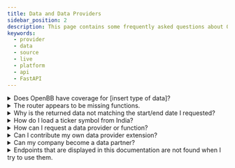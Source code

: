 ```yaml
---
title: Data and Data Providers
sidebar_position: 2
description: This page contains some frequently asked questions about OpenBB data and providers.
keywords:
  - provider
  - data
  - source
  - live
  - platform
  - api
  - FastAPI
---
```



<HeadTitle title="Data Providers FAQ - FAQs | OpenBB Docs" />

<details>
<summary mdxType="summary">Does OpenBB have coverage for [insert type of data]?</summary>

Equity market coverage will vary by provider and subscription status with them. It is common for free tiers to be US-listings only.

You can find all data models and reference documentation at [docs.openbb.co/python](https://docs.openbb.co/python).

If the type of data you are looking for is not listed there, send us a [feature request](https://openbb.co/request-a-feature) telling us about your use case.

</details>

<details>
<summary mdxType="summary">The router appears to be missing functions.</summary>

The router populates itself from the installed extensions.

For example, if the Technical Analysis extension is not installed, the `obb.technical` router path will not be present.

The same applies to data extensions. If a provider module is not installed, it will not be displayed as a choice.

If you have just installed a new extension, the Python interface may need to be rebuilt. This can be triggered manually with:

```python
import openbb
openbb.build()
exit()
```

:::tip
Install all toolkits and data providers with:

```bash
pip install "openbb[all]"
```

or by cloning the GitHub repo, from the `/openbb_platform/` folder:

```bash
python dev_install.py -e
```

The nightly PyPI distribution is another way to install everything, and to be on the bleeding edge of development:

```bash
pip install openbb-nightly
```

:::

</details>

<details>
<summary mdxType="summary">Why is the returned data not matching the start/end date I requested?</summary>

The provider may not have data from the requested period, in which case the data will be what they return. For example, `provider='yfinance'` at one-minute intervals will not return beyond one week ago.

Another reason could be the data entitlements of your API key. Check the provider's website to know what data coverage to expect.

If there is technical problem with a provider or function, please check [GitHub](https://github.com/OpenBB-finance/OpenBB/issues/new/choose) and raise an issue if one does not already exist.

Or, send us an [email](mailto:support@openbb.co) with the details, your system configuration, the syntax used, and any error messages that are raised.

</details>

<details>
<summary mdxType="summary">How do I load a ticker symbol from India?</summary>

Ticker symbols listed on exchanges outside of the US will have a suffix attached, for example, Rico Auto Industries Limited:

```python
from openbb import obb
data = obb.equity.price.historical("ricoauto.ns", provider="fmp")
```

The precise naming convention will differ by source, it's best to reference each source's own documentation for conventions.

</details>

<details>
<summary mdxType="summary">How can I request a data provider or function?</summary>

Please [request a feature](https://openbb.co/request-a-feature), tell us about your use case.

</details>

<details>
<summary mdxType="summary">Can I contribute my own data provider extension?</summary>

Yes! Please take a look at our [Development](/python/developer) pages for more information.

</details>

<details>
<summary mdxType="summary">Can my company become a data partner?</summary>

Yes! Please visit our website [here](https://openbb.co/use-cases/data-vendors) and fill out the form.

</details>


<details>
<summary mdxType="summary">Endpoints that are displayed in this documentation are not found when I try to use them.</summary>

The [Reference](/python/reference) pages are created from the contents of our GitHub [repo](https://github.com/OpenBB-finance/OpenBB), and may not match your installation.

If a router/endpoint appears to be missing from your installation, it is quite likely that it is not installed. It may also be that the functions are served by provider extensions that require API keys. The function will not be added to the application unless a value has been supplied, or there is another provider which does not require authorization.

See the page [here](/python/extensions/providers) for a current list of data provider extensions.

</details>
